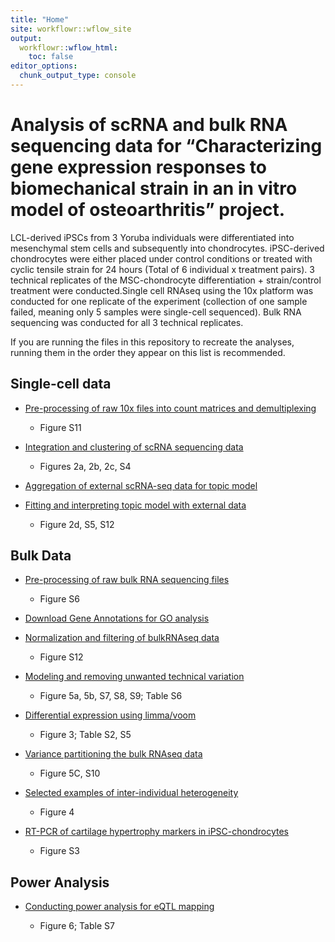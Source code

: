 ```yaml
---
title: "Home"
site: workflowr::wflow_site
output:
  workflowr::wflow_html:
    toc: false
editor_options:
  chunk_output_type: console
---
```


# Analysis of scRNA and bulk RNA sequencing data for "Characterizing gene expression responses to biomechanical strain in an in vitro model of osteoarthritis" project.

LCL-derived iPSCs from 3 Yoruba individuals were differentiated into mesenchymal stem cells and subsequently into chondrocytes. iPSC-derived chondrocytes were either placed under control conditions or treated with cyclic tensile strain for 24 hours (Total of 6 individual x treatment pairs). 3 technical replicates of the MSC-chondrocyte differentiation + strain/control treatment were conducted.Single cell RNAseq using the 10x platform was conducted for one replicate of the experiment (collection of one sample failed, meaning only 5 samples were single-cell sequenced). Bulk RNA sequencing was conducted for all 3 technical replicates.

If you are running the files in this repository to recreate the analyses, running them in the order they appear on this list is recommended.

## Single-cell data

* [Pre-processing of raw 10x files into count matrices and demultiplexing](preProcess_scRNA.html)

    + Figure S11
    
* [Integration and clustering of scRNA sequencing data](clustering_scRNA.html)

    + Figures 2a, 2b, 2c, S4

* [Aggregation of external scRNA-seq data for topic model](external_scRNA.html)

* [Fitting and interpreting topic model with external data](topicModel_scRNA.html)

    + Figure 2d, S5, S12

## Bulk Data

* [Pre-processing of raw bulk RNA sequencing files](preProcess_bulkRNA.html)

    + Figure S6

* [Download Gene Annotations for GO analysis](download_gene_annotation.html)

* [Normalization and filtering of bulkRNAseq data](normFilter_bulkRNA.html)

    + Figure S12

* [Modeling and removing unwanted technical variation](removeUnwantedVariation_bulkRNA.html)

    + Figure 5a, 5b, S7, S8, S9; Table S6

* [Differential expression using limma/voom](DEanalysis_bulkRNA.html)

    + Figure 3; Table S2, S5

* [Variance partitioning the bulk RNAseq data](variation_bulkRNA.html)

    + Figure 5C, S10

* [Selected examples of inter-individual heterogeneity](heterogeneity_bulkRNA.html)

    + Figure 4
    
* [RT-PCR of cartilage hypertrophy markers in iPSC-chondrocytes](RT-PCR.html)

    + Figure S3

## Power Analysis

* [Conducting power analysis for eQTL mapping](powerAnalysis.html)

    + Figure 6; Table S7
